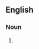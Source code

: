 {{also|pìobaireachd}}
==English==

===Noun===
{{head|en|noun}}

# {{alternative form of|pibroch|lang=en}}